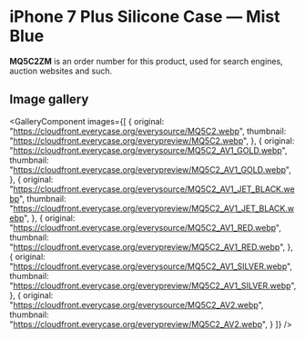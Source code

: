 
# iPhone 7 Plus Silicone Case — Mist Blue

<Callout type='info' emoji='👉🏻'>**MQ5C2ZM** is an order number for this product, used for search engines, auction websites and such.</Callout>

## Image gallery

<GalleryComponent
    images={[
      {
        original: "https://cloudfront.everycase.org/everysource/MQ5C2.webp",
        thumbnail: "https://cloudfront.everycase.org/everypreview/MQ5C2.webp",
      },
      {
        original: "https://cloudfront.everycase.org/everysource/MQ5C2_AV1_GOLD.webp",
        thumbnail: "https://cloudfront.everycase.org/everypreview/MQ5C2_AV1_GOLD.webp",
      },
      {
        original: "https://cloudfront.everycase.org/everysource/MQ5C2_AV1_JET_BLACK.webp",
        thumbnail: "https://cloudfront.everycase.org/everypreview/MQ5C2_AV1_JET_BLACK.webp",
      },
      {
        original: "https://cloudfront.everycase.org/everysource/MQ5C2_AV1_RED.webp",
        thumbnail: "https://cloudfront.everycase.org/everypreview/MQ5C2_AV1_RED.webp",
      },
      {
        original: "https://cloudfront.everycase.org/everysource/MQ5C2_AV1_SILVER.webp",
        thumbnail: "https://cloudfront.everycase.org/everypreview/MQ5C2_AV1_SILVER.webp",
      },
      {
        original: "https://cloudfront.everycase.org/everysource/MQ5C2_AV2.webp",
        thumbnail: "https://cloudfront.everycase.org/everypreview/MQ5C2_AV2.webp",
      }
    ]}
  />
